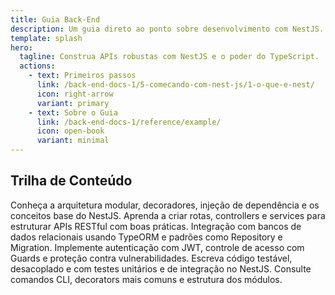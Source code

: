 ```yaml
---
title: Guia Back-End
description: Um guia direto ao ponto sobre desenvolvimento com NestJS.
template: splash
hero:
  tagline: Construa APIs robustas com NestJS e o poder do TypeScript.
  actions:
    - text: Primeiros passos
      link: /back-end-docs-1/5-comecando-com-nest-js/1-o-que-e-nest/
      icon: right-arrow
      variant: primary
    - text: Sobre o Guia
      link: /back-end-docs-1/reference/example/
      icon: open-book
      variant: minimal
---
```



## Trilha de Conteúdo

<CardGrid stagger>
	<Card title="📚 Fundamentos do NestJS">
		Conheça a arquitetura modular, decoradores, injeção de dependência e os conceitos base do NestJS.
	</Card>
	<Card title="🚀 Criação de APIs REST">
		Aprenda a criar rotas, controllers e services para estruturar APIs RESTful com boas práticas.
	</Card>
	<Card title="🛢️ Banco de Dados e TypeORM">
		Integração com bancos de dados relacionais usando TypeORM e padrões como Repository e Migration.
	</Card>
	<Card title="🔐 Autenticação e Segurança">
		Implemente autenticação com JWT, controle de acesso com Guards e proteção contra vulnerabilidades.
	</Card>
	<Card title="✔️ Boas práticas e testes">
		Escreva código testável, desacoplado e com testes unitários e de integração no NestJS.
	</Card>
	<Card title="📖 Referência Rápida">
		Consulte comandos CLI, decorators mais comuns e estrutura dos módulos.
	</Card>
</CardGrid>
